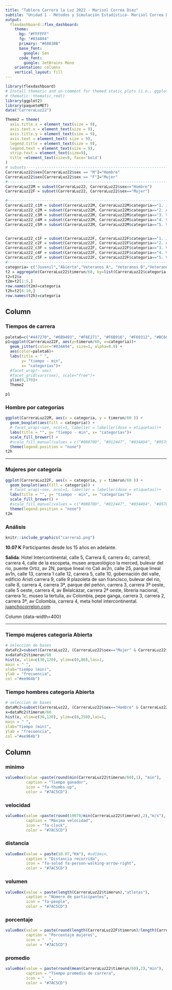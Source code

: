 ```yaml
---
title: "Tablero Carrera la Luz 2022 - Marisol Correa Diaz"
subtile: "Unidad 1 - Métodos y Simulación Estadística- Marisol Correa Diaz"
output: 
  flexdashboard::flex_dashboard:
    theme:
      bg: "#FFFFFF"
      fg: "#034A94" 
      primary: "#68838B"
      base_font:
        google: Sen
      code_font:
        google: JetBrains Mono
    orientation: columns
    vertical_layout: fill
---
```


```r
library(flexdashboard)
# Install thematic and un-comment for themed static plots (i.e., ggplot2)
# thematic::thematic_rmd()
library(ggplot2)
library(paqueteMET)
data("CarreraLuz22")

Theme2 = theme(
  axis.title.x = element_text(size = 9),
  axis.text.x = element_text(size = 9),
  axis.title.y = element_text(size = 9),
  axis.text = element_text( size = 9),
  legend.title = element_text(size = 9),
  legend.text = element_text(size = 9),  
  strip.text = element_text(size=9),
  title =element_text(size=9, face='bold')
)
# subsets-----------------------------------------------------------------------
CarreraLuz22$sex[CarreraLuz22$sex == "M"]="Hombre"
CarreraLuz22$sex[CarreraLuz22$sex == "F"]="Mujer"
#-------------------------------------------------------------------------------
CarreraLuz22M = subset(CarreraLuz22, CarreraLuz22$sex=="Hombre")
CarreraLuz22F = subset(CarreraLuz22, CarreraLuz22$sex=="Mujer")

#-------------------------------------------------------------------------------
CarreraLuz22_c1M = subset(CarreraLuz22M, CarreraLuz22M$categoria=="1. Juvenil")
CarreraLuz22_c2M = subset(CarreraLuz22M, CarreraLuz22M$categoria=="2. Abierta")
CarreraLuz22_c3M = subset(CarreraLuz22M, CarreraLuz22M$categoria=="3. Veteranos A")
CarreraLuz22_c4M = subset(CarreraLuz22M, CarreraLuz22M$categoria=="4. Veteranos B")
CarreraLuz22_c5M = subset(CarreraLuz22M, CarreraLuz22M$categoria=="5. Veteranos C")


CarreraLuz22_c1F = subset(CarreraLuz22F, CarreraLuz22F$categoria=="1. Juvenil")
CarreraLuz22_c2F = subset(CarreraLuz22F, CarreraLuz22F$categoria=="2. Abierta")
CarreraLuz22_c3F = subset(CarreraLuz22F, CarreraLuz22F$categoria=="3. Veteranos A")
CarreraLuz22_c4F = subset(CarreraLuz22F, CarreraLuz22F$categoria=="4. Veteranos B")
CarreraLuz22_c5F = subset(CarreraLuz22F, CarreraLuz22F$categoria=="5. Veteranos C")
#-------------------------------------------------------------------------------
categoria= c("Juvenil","Abierta","Veteranos A", "Veteranos B","Veteranos C")
t2 = aggregate(CarreraLuz22$timerun/60, by=list(CarreraLuz22$categoria,CarreraLuz22$sex), FUN= summary)
t2=t2$x
t2m=t2[1:5,] 
row.names(t2m)=categoria
t2h=t2[6:10,] 
row.names(t2h)=categoria

```


Column {data-width=700 .tabset}
-----------------------------------------------------------------------

### Tiempos de carrera

```r
paleta6=c("#447270", "#6B9493", "#F6E271", "#F6B916", "#F69312", "#BC6C25")
p1=ggplot(CarreraLuz22F, aes(y=timerun/60, x=categoria))+
  geom_jitter(color="#034A94", size=1, alpha=0.9) +
  aes(color=paleta6)+
  labs(title = " ",
       y= "tiempo - min",
       x= "categorías")+ 
  #facet_wrap(~ sex)
  #facet_grid(vars(sex), scale="free")+
  ylim(0,170)+
  Theme2

p1

```

### Hombre por categorías

```r
ggplot(CarreraLuz22M, aes(x = categoria, y = timerun/60 )) +
  geom_boxplot(aes(fill = categoria)) + 
  # facet_wrap(~sex, ncol=1, labeller = labeller(dose = etiquetas))+
  labs(title = "", y= "tiempo - min", x= "categorías")+
  scale_fill_brewer() +
  #scale_fill_manual(values = c("#00070D", "#012447", "#034A94", "#0570E1", "#3998FB","#37B6FC"))+
  theme(legend.position = "none")
t2h

```


-----------------------------------------------------------------------

###  Mujeres por categoría

```r
ggplot(CarreraLuz22F, aes(x = categoria, y = timerun/60 )) +
  geom_boxplot(aes(fill = categoria)) + 
  # facet_wrap(~sex, ncol=1, labeller = labeller(dose = etiquetas))+
  labs(title = "", y= "tiempo - min", x= "categorías")+
  scale_fill_brewer() +
  #scale_fill_manual(values = c("#00070D", "#012447", "#034A94", "#0570E1", "#3998FB","#37B6FC"))+
  theme(legend.position = "none")
t2m

```
### Análisis

```r
knitr::include_graphics("carrera1.png")
```
**10.07 K** Participantes desde los 15 años en adelante.

**Salida**: Hotel Intercontinental, calle 5, Carrera 6, carrera 4c, carrera1, carrera 4, calle de la escopeta, museo arqueológico la merced, bulevar del rio, puente Ortiz, av 2N, parque lineal rio Cali av2n, calle 25, parque lineal av1n, calle 13, carrera 1 calle 12, carrera 5, calle 10, gobernación del valle, edificio Aristi carrera 9, calle 9 plazoleta de san francisco, bulevar del rio, calle 8, carrera 4, carrera 3ª, parque del peñón, carrera 3, carrera 3ª oeste, calle 5 oeste, carrera 4, av Belalcázar, carrera 2ª oeste, librería nacional, carrera 1c, museo la tertulia, av Colombia, pepe ganga, carrera 3, carrera 2, carrera 3ª, av Colombia, carrera 4, meta hotel intercontinental. [juanchocorrelon.com](https://juanchocorrelon.com/intercontinental-10k-luz-2022/#10k)

Column {data-width=400}

-----------------------------------------------------------------------

### Tiempo mujeres categoría Abierta

```r
# seleccion de bases
dataFc2=subset(CarreraLuz22, (CarreraLuz22$sex=="Mujer" & CarreraLuz22$categoria=="2. Abierta")) # dataset de mujeres
x=dataFc2$timerun/60
hist(x, xlim=c(30,120), ylim=c(0,80),las=1,
main = " ",
xlab="tiempo (min)",
ylab = "frecuencia",
col ="#ee964b")
```

### Tiempo hombres categoría Abierta

```r
# seleccion de bases
dataMc2=subset(CarreraLuz22, (CarreraLuz22$sex=="Hombre" & CarreraLuz22$categoria=="2. Abierta")) # dataset de mujeres
x=dataMc2$timerun/60
hist(x, xlim=c(30,120), ylim=c(0,250),las=1,
main = " ",
xlab="tiempo (min)",
ylab = "frecuencia",
col ="#ee964b")
```

Column { data-width=50 }
-----------------------------------------------------------------------
### minimo  {.value-box}
```r
valueBox(value =paste(round(min(CarreraLuz22$timerun/60),1), "min"), 
         caption = "Tiempo ganador", 
         icon = "fa-thumbs-up", 
         color = "#7AC5CD")
```


### velocidad  {.value-box}
```r
valueBox(value =paste(round(10070/min(CarreraLuz22$timerun),2),"m/s"), # ud1$cierre, 
         caption = "Máxima velocidad", 
         icon = "fa-clock", 
         color = "#7AC5CD")
```


### distancia  {.value-box}
```r
valueBox(value = paste(10.07,"Km"), #ud1$min, 
         caption = "Distancia recorrida", 
         icon = "fa-solod fa-person-walking-arrow-right", 
         color = "#7AC5CD")
```


### volumen  {.value-box}
```r
valueBox(value = paste(length(CarreraLuz22$timerun),"atletas"), 
         caption = "Número de participantes", 
         icon = "fa-people", 
         color = "#7AC5CD")
```


### porcentaje  {.value-box}
```r
valueBox(value = paste(round(length(CarreraLuz22F$timerun)/length(CarreraLuz22$timerun)*100,2),"%"), 
         caption = "Porcentaje mujeres", 
         icon = "  ", 
         color = "#7AC5CD")
```

### promedio  {.value-box}
```r
valueBox(value = paste(round(mean(CarreraLuz22$timerun/60),2),"min"), 
         caption = "Tiempo promedio de carrera", 
         icon = "  ", 
         color = "#7AC5CD")
```

